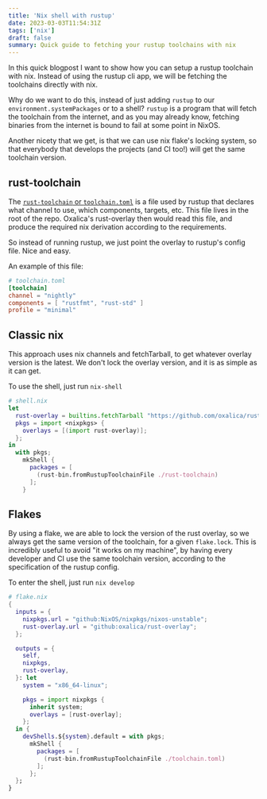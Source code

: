 ```yaml
---
title: 'Nix shell with rustup'
date: 2023-03-03T11:54:31Z
tags: ['nix']
draft: false
summary: Quick guide to fetching your rustup toolchains with nix
---
```


In this quick blogpost I want to show how you can setup a rustup toolchain with nix. Instead of using the rustup cli app, we will be fetching the toolchains directly with nix.

Why do we want to do this, instead of just adding `rustup` to our `environment.systemPackages` or to a shell? `rustup` is a program that will fetch the toolchain from the internet, and as you may already know, fetching binaries from the internet is bound to fail at some point in NixOS.

Another nicety that we get, is that we can use nix flake's locking system, so that everybody that develops the projects (and CI too!) will get the same toolchain version.

## rust-toolchain

The [`rust-toolchain` or `toolchain.toml`](https://rust-lang.github.io/rustup/overrides.html#the-toolchain-file)  is a file used by rustup that declares what channel to use, which components, targets, etc. This file lives in the root of the repo. Oxalica's rust-overlay then would read this file, and produce the required nix derivation according to the requirements.

So instead of running rustup, we just point the overlay to rustup's config file. Nice and easy.

An example of this file:
```toml
# toolchain.toml
[toolchain]
channel = "nightly"
components = [ "rustfmt", "rust-std" ]
profile = "minimal"
```

## Classic nix

This approach uses nix channels and fetchTarball, to get whatever overlay version is the latest. We don't lock the overlay version, and it is as simple as it can get.

To use the shell, just run `nix-shell`

```nix
# shell.nix
let
  rust-overlay = builtins.fetchTarball "https://github.com/oxalica/rust-overlay/archive/master.tar.gz";
  pkgs = import <nixpkgs> {
    overlays = [(import rust-overlay)];
  };
in
  with pkgs;
    mkShell {
      packages = [
        (rust-bin.fromRustupToolchainFile ./rust-toolchain)
      ];
    }
```


## Flakes

By using a flake, we are able to lock the version of the rust overlay, so we always get the same version of the toolchain, for a given `flake.lock`. This is incredibly useful to avoid "it works on my machine", by having every developer and CI use the same toolchain version, according to the specification of the rustup config.

To enter the shell, just run `nix develop`

```nix
# flake.nix
{
  inputs = {
    nixpkgs.url = "github:NixOS/nixpkgs/nixos-unstable";
    rust-overlay.url = "github:oxalica/rust-overlay";
  };

  outputs = {
    self,
    nixpkgs,
    rust-overlay,
  }: let
    system = "x86_64-linux";

    pkgs = import nixpkgs {
      inherit system;
      overlays = [rust-overlay];
    };
  in {
    devShells.${system}.default = with pkgs;
      mkShell {
        packages = [
          (rust-bin.fromRustupToolchainFile ./toolchain.toml)
        ];
      };
  };
}
```
